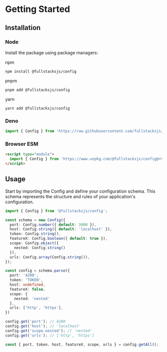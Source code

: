 # Getting Started

## Installation

### Node

Install the package using package managers:

npm

```shell copy
npm install @fullstacksjs/config
```

pnpm

```shell copy
pnpm add @fullstacksjs/config
```

yarn

```shell copy
yarn add @fullstacksjs/config
```

### Deno

```typescript copy
import { Config } from 'https://raw.githubusercontent.com/fullstacksjs/config/main/mod.ts';
```

### Browser ESM

```html copy
<script type="module">
  import { Config } from 'https://www.unpkg.com/@fullstacksjs/config@<VERSION>/lib/esm/index.js';
</script>
```

## Usage

Start by importing the Config and define your configuration schema.
This schema represents the structure and rules of your application's configuration.

```typescript
import { Config } from '@fullstacksjs/config';

const schema = new Config({
  port: Config.number({ default: 3000 }),
  host: Config.string({ default: 'localhost' }),
  token: Config.string(),
  featureX: Config.boolean({ default: true }),
  scope: Config.object({
    nested: Config.string()
  }),
  urls: Config.array(Config.string()),
});

const config = schema.parse({
  port: '4200',
  token: 'TOKEN',
  host: undefined,
  featureX: false,
  scope: {
    nested: 'nested'
  },
  urls: ['http', 'https'],
})

config.get('port'); // 4200
config.get('host'); // 'localhost'
config.get('scope.nested'); // 'nested'
config.get('urls'); // ['http', 'https']

const { port, token, host, featureX, scope, urls } = config.getAll();
```

